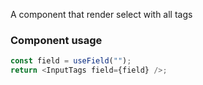 
<Meta title="Components/Inputs/InputTags" />

A component that render select with all tags

### Component usage

```js
const field = useField("");
return <InputTags field={field} />;
```
